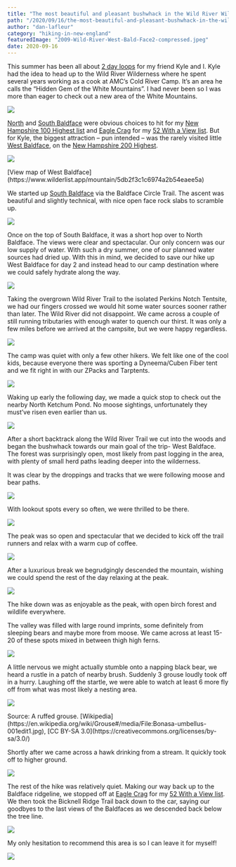 ```yaml
---
title: "The most beautiful and pleasant bushwhack in the Wild River Wilderness"
path: "/2020/09/16/the-most-beautiful-and-pleasant-bushwhack-in-the-wild-river-wilderness/"
author: "dan-lafleur"
category: "hiking-in-new-england"
featuredImage: "2009-Wild-River-West-Bald-Face2-compressed.jpeg"
date: 2020-09-16
---
```


 This summer has been all about [2 day loops](/2020/08/14/creating-a-vt-4k-loop-escaping-the-nh-crowds-and-stumbling-on-some-stinging-nettle/) for my friend Kyle and I. Kyle had the idea to head up to the Wild River Wilderness where he spent several years working as a cook at AMC’s Cold River Camp. It’s an area he calls the “Hidden Gem of the White Mountains”. I had never been so I was more than eager to check out a new area of the White Mountains. 

![](2009-Wil-River-North-Bald-Face-500x375.jpg)

[North](https://www.wilderlist.app/mountains/5d8fbf1ae0364e2a604d74d9) and [South Baldface](https://www.wilderlist.app/mountain/5d8fbf46e0364e2a604d74da) were obvious choices to hit for my [New Hampshire 100 Highest list](https://www.wilderlist.app/lists/5d8d8bc8ac1095001788bbcb) and [Eagle Crag](https://www.wilderlist.app/mountain/5db9d55a2d4ef1001786a432) for my [52 With a View list](https://www.wilderlist.app/list/5db9dd9a2d4ef1001786a43f). But for Kyle, the biggest attraction – pun intended – was the rarely visited little [West Baldface](https://www.wilderlist.app/mountain/5db2f3c1c6974a2b54eaee5a), on the [New Hampshire 200 Highest](https://www.wilderlist.app/list/5db37a25e52f3b0017dc5577). 

[![](wilderlist-map-west-baldface-500x350.jpg)](https://www.wilderlist.app/mountain/5db2f3c1c6974a2b54eaee5a)

<Figcaption>[View map of West Baldface](https://www.wilderlist.app/mountain/5db2f3c1c6974a2b54eaee5a)</Figcaption>

 We started up [South Baldface](https://www.wilderlist.app/mountain/5d8fbf46e0364e2a604d74da) via the Baldface Circle Trail. The ascent was beautiful and slightly technical, with nice open face rock slabs to scramble up. 

![](2009_Wild-River-South-Baldface-Rock-Slab-500x375.jpg)

 Once on the top of South Baldface, it was a short hop over to North Baldface. The views were clear and spectacular. Our only concern was our low supply of water. With such a dry summer, one of our planned water sources had dried up. With this in mind, we decided to save our hike up West Baldface for day 2 and instead head to our camp destination where we could safely hydrate along the way. 

![](2009-Wild-River-South-Bald-Face-500x281.jpg)

 Taking the overgrown Wild River Trail to the isolated Perkins Notch Tentsite, we had our fingers crossed we would hit some water sources sooner rather than later. The Wild River did not disappoint. We came across a couple of still running tributaries with enough water to quench our thirst. It was only a few miles before we arrived at the campsite, but we were happy regardless.

![](20200912_165513-500x375.jpg)

 The camp was quiet with only a few other hikers. We felt like one of the cool kids, because everyone there was sporting a Dyneema/Cuben Fiber tent and we fit right in with our ZPacks and Tarptents.

![](2009_Wild-River_Camp-site-500x375.jpg)

 Waking up early the following day, we made a quick stop to check out the nearby North Ketchum Pond. No moose sightings, unfortunately they must’ve risen even earlier than us. 

![](2009_Wild-River-Bog-1-500x281.jpg)

 After a short backtrack along the Wild River Trail we cut into the woods and began the bushwhack towards our main goal of the trip- West Baldface. The forest was surprisingly open, most likely from past logging in the area, with plenty of small herd paths leading deeper into the wilderness. 

 It was clear by the droppings and tracks that we were following moose and bear paths. 

![](2009-Wild-River-West-Bald-Face-3-500x281.jpg)

 With lookout spots every so often, we were thrilled to be there. 

![](2009-Wild-River-West-Bald-Face-2-500x281.jpg)

 The peak was so open and spectacular that we decided to kick off the trail runners and relax with a warm cup of coffee. 

![](20200913_105731-500x375.jpg)

 After a luxurious break we begrudgingly descended the mountain, wishing we could spend the rest of the day relaxing at the peak. 

![](2009-wild-river-west-bald-face-summit-500x375.jpg)

 The hike down was as enjoyable as the peak, with open birch forest and wildlife everywhere. 

 The valley was filled with large round imprints, some definitely from sleeping bears and maybe more from moose. We came across at least 15-20 of these spots mixed in between thigh high ferns. 

![](2009-Wild-Rive-West-Bald-Face-Logging-375x500.jpg)

 A little nervous we might actually stumble onto a napping black bear, we heard a rustle in a patch of nearby brush. Suddenly 3 grouse loudly took off in a hurry. Laughing off the startle, we were able to watch at least 6 more fly off from what was most likely a nesting area.

![](1920px-Bonasa-umbellus-001edit1-500x357.jpg)

<Figcaption>Source: A ruffed grouse. [Wikipedia](https://en.wikipedia.org/wiki/Grouse#/media/File:Bonasa-umbellus-001edit1.jpg), [CC BY-SA 3.0](https://creativecommons.org/licenses/by-sa/3.0/)</Figcaption>

 Shortly after we came across a hawk drinking from a stream. It quickly took off to higher ground. 

![](20200913_133445-500x375.jpg)

 The rest of the hike was relatively quiet. Making our way back up to the Baldface ridgeline, we stopped off at [Eagle Crag](https://www.wilderlist.app/mountain/5db9d55a2d4ef1001786a432) for my [52 With a View list](https://www.wilderlist.app/lists/5db9dd9a2d4ef1001786a43f). We then took the Bicknell Ridge Trail back down to the car, saying our goodbyes to the last views of the Baldfaces as we descended back below the tree line.

![](2009-Wild-River-Eagle-Crag-500x375.jpg)

 My only hesitation to recommend this area is so I can leave it for myself!

![](2009-Wild-River-Heading-Home-500x375.jpg)

